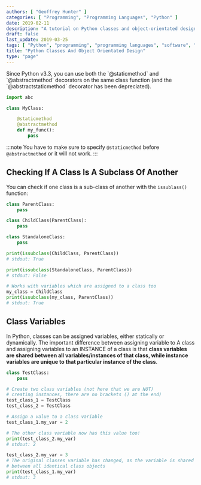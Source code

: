 ```yaml
---
authors: [ "Geoffrey Hunter" ]
categories: [ "Programming", "Programming Languages", "Python" ]
date: 2019-02-11
description: "A tutorial on Python classes and object-orientated design in Python."
draft: false
last_update: 2019-03-25
tags: [ "Python", "programming", "programming languages", "software", "OOP", "object orientated", "class", "design", "issubclass" ]
title: "Python Classes And Object Orientated Design"
type: "page"
---
```


<p>Since Python v3.3, you can use both the `@staticmethod` and `@abstractmethod` decorators on the same class function (and the `@abstractstaticmethod` decorator has been depreciated).</p>

```python
import abc

class MyClass:

    @staticmethod
    @abstractmethod
    def my_func():
        pass
```

:::note
You have to make sure to specify `@staticmethod` before `@abstractmethod` or it will not work.
:::

<h2>Checking If A Class Is A Subclass Of Another</h2>

<p>You can check if one class is a sub-class of another with the <code>issublass()</code> function:</p>

```python
class ParentClass:
    pass

class ChildClass(ParentClass):
    pass

class StandaloneClass:
    pass

print(issubclass(ChildClass, ParentClass))
# stdout: True

print(issubclass(StandaloneClass, ParentClass))
# stdout: False

# Works with variables which are assigned to a class too
my_class = ChildClass
print(issubclass(my_class, ParentClass))
# stdout: True
```

<h2>Class Variables</h2>

<p>In Python, classes can be assigned variables, either statically or dynamically. The important difference between assigning variable to A class and assigning variables to an INSTANCE of a class is that <b>class variables are shared between all variables/instances of that class, while instance variables are unique to that particular instance of the class</b>.</p>

```python
class TestClass:
    pass

# Create two class variables (not here that we are NOT)
# creating instances, there are no brackets () at the end)
test_class_1 = TestClass
test_class_2 = TestClass

# Assign a value to a class variable
test_class_1.my_var = 2

# The other class variable now has this value too!
print(test_class_2.my_var)
# stdout: 2

test_class_2.my_var = 3
# The original classes variable has changed, as the variable is shared
# between all identical class objects
print(test_class_1.my_var)
# stdout: 3
```
